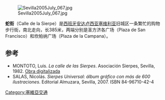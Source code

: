 [[File:Sevilla2005July_067.jpg|thumb]]

'''蛇街'''（Calle de la Sierpe）是[[西班牙|西班牙]][[安达卢西亚|安达卢西亚]][[塞维利亚|塞维利亚]]旧城区一条繁忙的购物步行街，南北走向，长385米，两端分别是圣方济各广场（Plaza de San Francisco）和坎帕纳广场（Plaza de la Campana）。

== 参考 ==
* MONTOTO, Luis. ''La calle de las Sierpes''. Asociación Sierpes, Sevilla, 1982. [http://fama2.us.es/flgh/media/digital/038_sierpes.pdf Obra digitalizada] {{Wayback|url=http://fama2.us.es/flgh/media/digital/038_sierpes.pdf |date=20160304191522 }} 
* SALAS, Nicolás. ''Sierpes Universal: álbum gráfico con más de 600 ilustraciones''. Editorial Almuzara, Sevilla, 2007. ISBN 84-96710-42-4
<references/>
[[Category:塞維亞交通|Category:塞維亞交通]]